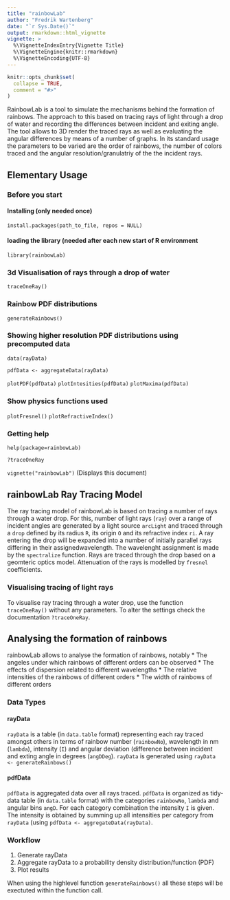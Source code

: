 ```yaml
---
title: "rainbowLab"
author: "Fredrik Wartenberg"
date: "`r Sys.Date()`"
output: rmarkdown::html_vignette
vignette: >
  %\VignetteIndexEntry{Vignette Title}
  %\VignetteEngine{knitr::rmarkdown}
  %\VignetteEncoding{UTF-8}
---
```


```r
knitr::opts_chunk$set(
  collapse = TRUE,
  comment = "#>"
)
```

RainbowLab is a tool to simulate the mechanisms behind the formation
of rainbows. The approach to this based on tracing rays of light
through a drop of water and recording the differences between incident
and exiting angle.
The tool allows to 3D render the traced rays as well as evaluating the
angular differences by means of a number of graphs.
In its standard usage the parameters to be varied are the order of
rainbows, the number of colors traced and the angular
resolution/granulatriy of the the incident rays.

## Elementary Usage

### Before you start

#### Installing (only needed once)

`install.packages(path_to_file, repos = NULL)`

#### loading the library (needed after each new start of R environment

`library(rainbowLab)`

### 3d Visualisation of rays through a drop of water

`traceOneRay()`

### Rainbow PDF distributions

`generateRainbows()`

### Showing higher resolution PDF distributions using precomputed data

`data(rayData)`

`pdfData <- aggregateData(rayData)`

`plotPDF(pdfData)`
`plotIntesities(pdfData)`
`plotMaxima(pdfData)`

### Show physics functions used

`plotFresnel()`
`plotRefractiveIndex()`

### Getting help

`help(package=rainbowLab)`

`?traceOneRay`

`vignette("rainbowLab")` (Displays this document)

## rainbowLab Ray Tracing Model

The ray tracing model of rainbowLab is based on tracing a number of
rays through a water drop.
For this, number of light rays (`ray`) over a range of incident angles are generated by a
light source `arcLight` and traced through a `drop` defined by its
radius `R`, its origin `O` and its refractive index `ri`.
A ray entering the drop will be expanded into a number of
initially parallel rays differing in their assignedwavelength. The
wavelenght assignment is made by the `spectralize` function. 
Rays are traced through the drop based on a geomteric optics
model. Attenuation of the rays is modelled by `fresnel` coefficients.

### Visualising tracing of light rays
To visualise ray tracing through a water drop, use the function
`traceOneRay()` without any parameters. To alter the settings check
the documentation `?traceOneRay`. 

## Analysing the formation of rainbows

rainbowLab allows to analyse the formation of rainbows, notably
* The angeles under which rainbows of different orders can be observed
* The effects of dispersion related to different wavelengths
* The relative intensities of the rainbows of different orders
* The width of rainbows of different orders

### Data Types

#### rayData

`rayData` is a table (in `data.table` format) representing each ray
traced amongst others in terms of rainbow number (`rainbowNo`), wavelength in nm
(`lambda`), intensity (`I`) and angular deviation (difference between
incident and exting angle in degrees (`angDDeg`).
`rayData` is generated using `rayData <- generateRainbows()`

#### pdfData

`pdfData` is aggregated data over all rays traced. `pdfData` is
organized as tidy-data table (in `data.table` format) with the
categories `rainbowNo`, `lambda` and  angular bins `angD`. For each
category combination the intensity `I` is given. The intensity is
obtained by summing up all intensities per category from `rayData`
(using `pdfData <- aggregateData(rayData)`.


### Workflow

1. Generate rayData
2. Aggregate rayData to a probability density distribution/function
   (PDF)
3. Plot results

When using the highlevel function `generateRainbows()` all these steps
will be exectuted within the function call.


